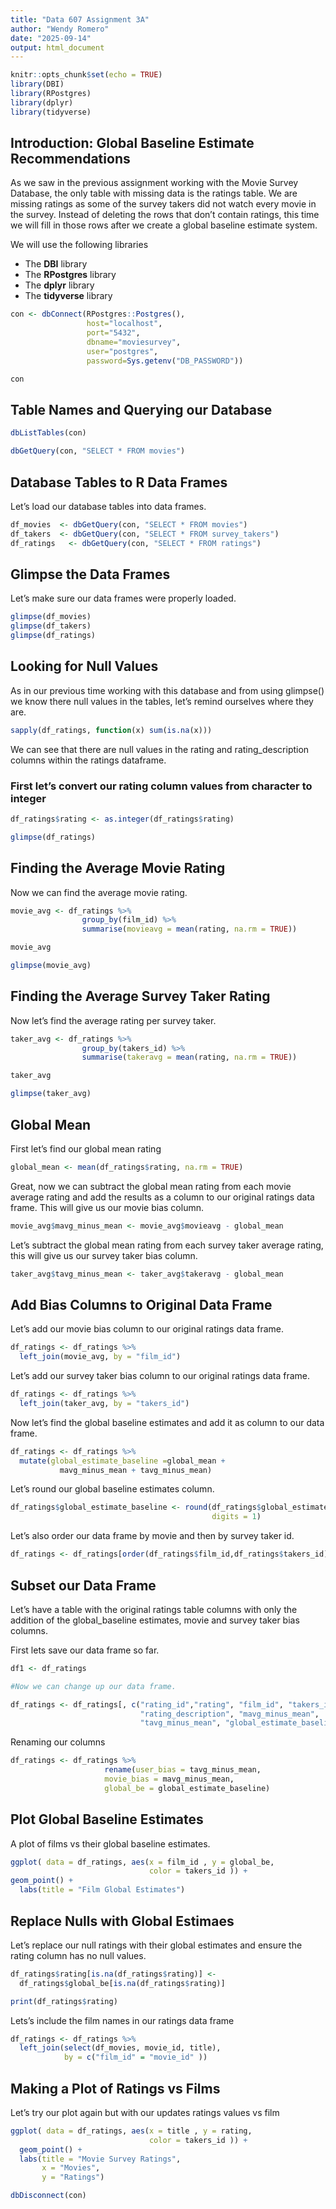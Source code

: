 ```yaml
---
title: "Data 607 Assignment 3A"
author: "Wendy Romero"
date: "2025-09-14"
output: html_document
---
```


```r
knitr::opts_chunk$set(echo = TRUE)
library(DBI)
library(RPostgres)
library(dplyr)
library(tidyverse)

```

## Introduction: Global Baseline Estimate Recommendations

As we saw in the previous assignment working with the Movie Survey Database, the only table with missing data is the ratings table. We are missing ratings as some of the survey takers did not watch every movie in the survey. Instead of deleting the rows that don't contain ratings, this time we will fill in those rows after we create a global baseline estimate system.

We will use the following libraries 

-  The **DBI** library 
-  The **RPostgres** library  
-  The **dplyr** library 
-  The **tidyverse** library 

```r
con <- dbConnect(RPostgres::Postgres(), 
                 host="localhost", 
                 port="5432",
                 dbname="moviesurvey",
                 user="postgres", 
                 password=Sys.getenv("DB_PASSWORD"))

con
```

## Table Names and Querying our Database


```r
dbListTables(con)

dbGetQuery(con, "SELECT * FROM movies")

```


## Database Tables to R Data Frames

Let's load our database tables into data frames.


```r
df_movies  <- dbGetQuery(con, "SELECT * FROM movies")
df_takers  <- dbGetQuery(con, "SELECT * FROM survey_takers")
df_ratings   <- dbGetQuery(con, "SELECT * FROM ratings")
```

## Glimpse the Data Frames

Let's make sure our data frames were properly loaded.

```r
glimpse(df_movies)
glimpse(df_takers)
glimpse(df_ratings)
```

## Looking for Null Values 

As in our previous time working with this database and from using glimpse() we know there null values in the tables, let's remind ourselves where they are.

```r
sapply(df_ratings, function(x) sum(is.na(x)))
```

We can see that there are null values in the rating and rating_description columns within the ratings dataframe.


### First let's convert our rating column values from character to integer

```r

df_ratings$rating <- as.integer(df_ratings$rating)

glimpse(df_ratings)

```

## Finding the Average Movie Rating 

Now we can find the average movie rating.

```r
movie_avg <- df_ratings %>%
                group_by(film_id) %>%
                summarise(movieavg = mean(rating, na.rm = TRUE))

movie_avg

glimpse(movie_avg)

```

## Finding the Average Survey Taker Rating 

Now let's find the average rating per survey taker.

```r


taker_avg <- df_ratings %>%
                group_by(takers_id) %>%
                summarise(takeravg = mean(rating, na.rm = TRUE))

taker_avg

glimpse(taker_avg)
```

## Global Mean

First let's find our global mean rating

``` r
global_mean <- mean(df_ratings$rating, na.rm = TRUE)
```


Great, now we can subtract the global mean rating from each movie average rating 
and add the results as a column to our original ratings data frame. This will give us our movie bias column.

``` r
movie_avg$mavg_minus_mean <- movie_avg$movieavg - global_mean
```


Let's subtract the global mean rating from each survey taker average rating, this will give us our survey taker bias column.

``` r
taker_avg$tavg_minus_mean <- taker_avg$takeravg - global_mean
```

## Add Bias Columns to Original Data Frame

Let's add our movie bias column to our original ratings data frame.

```r
df_ratings <- df_ratings %>%
  left_join(movie_avg, by = "film_id")
```

Let's add our survey taker bias column to our original ratings data frame.

```r

df_ratings <- df_ratings %>%
  left_join(taker_avg, by = "takers_id")
```

Now let's find the global baseline estimates and add it as column to our data frame.
```r
df_ratings <- df_ratings %>% 
  mutate(global_estimate_baseline =global_mean + 
           mavg_minus_mean + tavg_minus_mean)
```

Let's round our global baseline estimates column.

```r

df_ratings$global_estimate_baseline <- round(df_ratings$global_estimate_baseline,
                                             digits = 1)
```

Let's also order our data frame by movie and then by survey taker id.
```r
df_ratings <- df_ratings[order(df_ratings$film_id,df_ratings$takers_id),]
```

## Subset our Data Frame

Let's have a table with the original ratings table columns with only the addition of the global_baseline estimates, movie and survey taker bias columns.

First lets save our data frame so far.

```r
df1 <- df_ratings

#Now we can change up our data frame. 

df_ratings <- df_ratings[, c("rating_id","rating", "film_id", "takers_id",
                             "rating_description", "mavg_minus_mean", 
                             "tavg_minus_mean", "global_estimate_baseline")]
```



Renaming our columns
```r
df_ratings <- df_ratings %>% 
                     rename(user_bias = tavg_minus_mean, 
                     movie_bias = mavg_minus_mean, 
                     global_be = global_estimate_baseline)

```

## Plot Global Baseline Estimates
A  plot of films vs their global baseline estimates. 

```r

ggplot( data = df_ratings, aes(x = film_id , y = global_be, 
                               color = takers_id )) +
geom_point() +
  labs(title = "Film Global Estimates")
```

## Replace Nulls with Global Estimaes

Let's replace our null ratings with their global estimates and ensure the rating column has no null values.

```r
df_ratings$rating[is.na(df_ratings$rating)] <- 
  df_ratings$global_be[is.na(df_ratings$rating)]

print(df_ratings$rating)

```


Lets's include the film names in our ratings data frame
```r
df_ratings <- df_ratings %>%
  left_join(select(df_movies, movie_id, title), 
            by = c("film_id" = "movie_id" ))

```

## Making a Plot of Ratings vs Films

Let's try our plot again but with our updates ratings values vs film

```r
ggplot( data = df_ratings, aes(x = title , y = rating, 
                               color = takers_id )) +
  geom_point() +
  labs(title = "Movie Survey Ratings",
       x = "Movies",
       y = "Ratings")

```

```r
dbDisconnect(con)
```



